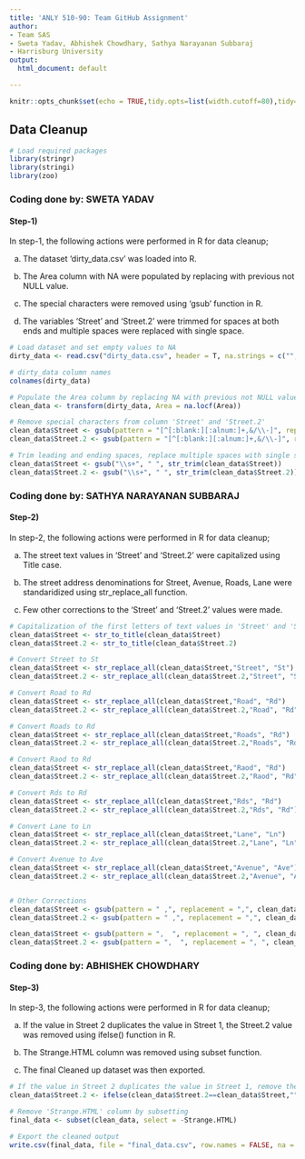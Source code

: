 ```yaml
---
title: 'ANLY 510-90: Team GitHub Assignment'
author:
- Team SAS
- Sweta Yadav, Abhishek Chowdhary, Sathya Narayanan Subbaraj
- Harrisburg University
output:
  html_document: default

---
```


```r
knitr::opts_chunk$set(echo = TRUE,tidy.opts=list(width.cutoff=80),tidy=TRUE, warning = FALSE)

```

## Data Cleanup

```r

# Load required packages
library(stringr)
library(stringi)
library(zoo)

```
### Coding done by: SWETA YADAV
#### Step-1) 
In step-1, the following actions were performed in R for data cleanup;


a) The dataset 'dirty_data.csv' was loaded into R.

b) The Area column with NA were populated by replacing with previous not NULL value.

c) The special characters were removed using 'gsub' function in R.

d) The variables 'Street' and 'Street.2' were trimmed for spaces at both ends and multiple spaces were replaced with single space.

```r

# Load dataset and set empty values to NA
dirty_data <- read.csv("dirty_data.csv", header = T, na.strings = c("","NA"))

# dirty_data column names
colnames(dirty_data)

# Populate the Area column by replacing NA with previous not NULL value
clean_data <- transform(dirty_data, Area = na.locf(Area))

# Remove special characters from column 'Street' and 'Street.2'
clean_data$Street <- gsub(pattern = "[^[:blank:][:alnum:]+,&/\\-]", replacement = " ", clean_data$Street)
clean_data$Street.2 <- gsub(pattern = "[^[:blank:][:alnum:]+,&/\\-]", replacement = " ", clean_data$Street.2)

# Trim leading and ending spaces, replace multiple spaces with single space
clean_data$Street <- gsub("\\s+", " ", str_trim(clean_data$Street))
clean_data$Street.2 <- gsub("\\s+", " ", str_trim(clean_data$Street.2))

```


### Coding done by: SATHYA NARAYANAN SUBBARAJ
#### Step-2)
In step-2, the following actions were performed in R for data cleanup;

a) The street text values in 'Street' and 'Street.2' were capitalized using Title case.

b) The street address denominations for Street, Avenue, Roads, Lane were standaridized using str_replace_all function.

c) Few other corrections to the 'Street' and 'Street.2' values were made.

```r

# Capitalization of the first letters of text values in 'Street' and 'Street.2'
clean_data$Street <- str_to_title(clean_data$Street)
clean_data$Street.2 <- str_to_title(clean_data$Street.2)

# Convert Street to St
clean_data$Street <- str_replace_all(clean_data$Street,"Street", "St")
clean_data$Street.2 <- str_replace_all(clean_data$Street.2,"Street", "St")

# Convert Road to Rd
clean_data$Street <- str_replace_all(clean_data$Street,"Road", "Rd")
clean_data$Street.2 <- str_replace_all(clean_data$Street.2,"Road", "Rd")

# Convert Roads to Rd
clean_data$Street <- str_replace_all(clean_data$Street,"Roads", "Rd")
clean_data$Street.2 <- str_replace_all(clean_data$Street.2,"Roads", "Rd")

# Convert Raod to Rd
clean_data$Street <- str_replace_all(clean_data$Street,"Raod", "Rd")
clean_data$Street.2 <- str_replace_all(clean_data$Street.2,"Raod", "Rd")

# Convert Rds to Rd
clean_data$Street <- str_replace_all(clean_data$Street,"Rds", "Rd")
clean_data$Street.2 <- str_replace_all(clean_data$Street.2,"Rds", "Rd")

# Convert Lane to Ln
clean_data$Street <- str_replace_all(clean_data$Street,"Lane", "Ln")
clean_data$Street.2 <- str_replace_all(clean_data$Street.2,"Lane", "Ln")

# Convert Avenue to Ave
clean_data$Street <- str_replace_all(clean_data$Street,"Avenue", "Ave")
clean_data$Street.2 <- str_replace_all(clean_data$Street.2,"Avenue", "Ave")


# Other Corrections
clean_data$Street <- gsub(pattern = " ,", replacement = ",", clean_data$Street)
clean_data$Street.2 <- gsub(pattern = " ,", replacement = ",", clean_data$Street.2)

clean_data$Street <- gsub(pattern = ",  ", replacement = ", ", clean_data$Street)
clean_data$Street.2 <- gsub(pattern = ",  ", replacement = ", ", clean_data$Street.2)

```

### Coding done by: ABHISHEK CHOWDHARY
#### Step-3) 
In step-3, the following actions were performed in R for data cleanup;

a) If the value in Street 2 duplicates the value in Street 1, the Street.2 value was removed using ifelse() function in R.

b) The Strange.HTML column was removed using subset function.

c) The final Cleaned up dataset was then exported.

```r

# If the value in Street 2 duplicates the value in Street 1, remove the value in Street 2
clean_data$Street.2 <- ifelse(clean_data$Street.2==clean_data$Street,"",clean_data$Street.2)

# Remove 'Strange.HTML' column by subsetting
final_data <- subset(clean_data, select = -Strange.HTML)

# Export the cleaned output
write.csv(final_data, file = "final_data.csv", row.names = FALSE, na = "")

```
